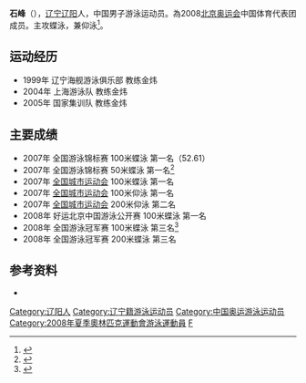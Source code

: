 {{noteTA|G1=Aquatics}}
{{Infobox Swimmer
| swimmername = 石峰
| image =
| imagesize =
| caption =
| fullname = 石峰
| nicknames =
| nationality = {{PRC}}
| strokes = 蝶泳
| club = 上海市游泳队
| collegeteam =
| birth_date = {{birth date and age|1988|11|6}}
| birth_place = {{CHN}}[[辽宁|辽宁]][[辽阳|辽阳]]
| deathdate =
| deathplace =
| height = 180 cm
| weight = 85 kg
}}

'''石峰'''（{{bd|1988年|11月6日||}}），[[辽宁|辽宁]][[辽阳|辽阳]]人，中国男子游泳运动员。為2008[[2008年夏季奥林匹克运动会|北京奥运会]]中国体育代表团成员。主攻蝶泳，兼仰泳<ref>{{cite news |title=记上海浦东游泳小将石峰 |url=http://old.jfdaily.com/gb/jfxww/sports/node24903/userobject1ai1833024.html |work=解放网 |date=2007-10-29 |accessdate=2009-08-13 }}{{dead link|date=2018年4月 |bot=InternetArchiveBot |fix-attempted=yes }}</ref>。

== 运动经历 ==

* 1999年 辽宁海舰游泳俱乐部 教练金炜
* 2004年 上海游泳队 教练金炜
* 2005年 国家集训队 教练金炜

== 主要成绩 ==

* 2007年 全国游泳锦标赛 100米蝶泳 第一名（52.61）
* 2007年 全国游泳锦标赛 50米蝶泳 第一名<ref>{{cite news |title=全国游泳锦标赛 19岁小将石峰连收两金脱颖而出 |url=http://www.chinanews.com.cn/ty/zhty/news/2007/09-26/1036341.shtml |work=重庆晚报 |date=2007-09-26 |accessdate=2009-08-13 |archive-date=2010-03-28 |archive-url=https://web.archive.org/web/20100328213212/http://www.chinanews.com.cn/ty/zhty/news/2007/09-26/1036341.shtml |dead-url=no }}</ref>
* 2007年 [[中华人民共和国城市运动会|全国城市运动会]] 100米蝶泳 第一名
* 2007年 [[中华人民共和国城市运动会|全国城市运动会]] 100米仰泳 第一名
* 2007年 [[中华人民共和国城市运动会|全国城市运动会]] 200米仰泳 第二名
* 2008年 好运北京中国游泳公开赛 100米蝶泳 第一名
* 2008年 全国游泳冠军赛 100米蝶泳 第三名<ref>{{cite news |title=上海游泳队欲扬名水立方 多点冲击处国内领先 |url=http://2008.qq.com/a/20080405/000096.htm |work=解放日报 |date=2008-04-05 |accessdate=2009-08-13 }}{{Dead link|date=2020年6月 |bot=InternetArchiveBot |fix-attempted=yes }}</ref>
* 2008年 全国游泳冠军赛 200米蝶泳 第三名

== 参考资料 ==

<div class="references-small">
<references/>
* {{cite web |url=http://2008teamchina.olympic.cn/index.php/personview/persons/5370 |title=2008北京奥运会中国体育代表团成员名录 |accessdate=2009-08-13 |publisher=[[中国奥委会|中国奥委会]] |archive-date=2009-08-04 |archive-url=https://web.archive.org/web/20090804213407/http://2008teamchina.olympic.cn/index.php/personview/persons/5370 |dead-url=no }}
</div>

{{2008 China Olympic Swimming Team}}
{{DEFAULTSORT:S}}
[[Category:辽阳人|Category:辽阳人]]
[[Category:辽宁籍游泳运动员|Category:辽宁籍游泳运动员]]
[[Category:中国奥运游泳运动员|Category:中国奥运游泳运动员]]
[[Category:2008年夏季奧林匹克運動會游泳運動員|Category:2008年夏季奧林匹克運動會游泳運動員]]
[[Category:石姓|F]]

{{游泳人物小作品}}